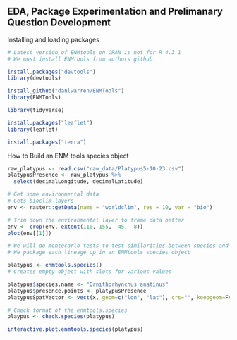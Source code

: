 ## EDA, Package Experimentation and Prelimanary Question Development

Installing and loading packages
```r
# Latest version of ENMtools on CRAN is not for R 4.3.1
# We must install ENMtools from authors github

install.packages("devtools")
library(devtools)

install_github("danlwarren/ENMTools")
library(ENMTools)

library(tidyverse)

install.packages("leaflet")
library(leaflet)

install.packages("terra")
```



How to Build an ENM tools species object

```r
raw_platypus <- read.csv("raw_data/Platypus5-10-23.csv")
platypusPresence <- raw_platypus %>% 
  select(decimalLongitude, decimalLatitude)

```



```r
# Get some environmental data
# Gets bioclim layers
env <- raster::getData(name = "worldclim", res = 10, var = "bio")

# Trim down the environmental layer to frame data better
env <- crop(env, extent(110, 155, -45, -8))
plot(env[[1]])
```



```r
# We will do montecarlo tests to test similarities between species and clades and such
# We package each lineage up in an ENMtools species object

platypus <- enmtools.species()
# Creates empty object with slots for various values

platypus$species.name <- "Ornithorhynchus anatinus"
platypus$presence.points <- platypusPresence
platypusSpatVector <- vect(x, geom=c("lon", "lat"), crs="", keepgeom=FALSE)

# Check format of the enmtools.species
playpus <- check.species(platypus)

interactive.plot.enmtools.species(platypus)
```


```r

```


